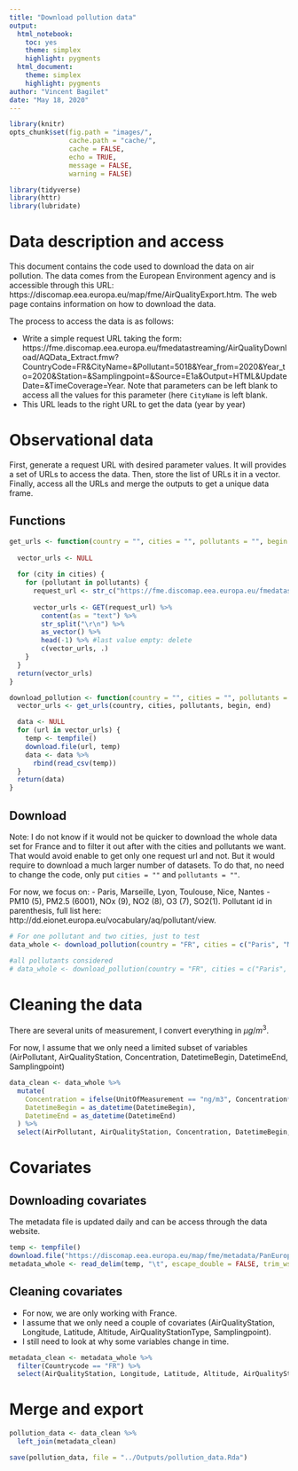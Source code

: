 ```yaml
---
title: "Download pollution data"
output: 
  html_notebook: 
    toc: yes
    theme: simplex
    highlight: pygments
  html_document:
    theme: simplex
    highlight: pygments
author: "Vincent Bagilet"
date: "May 18, 2020"
---
```


```r
library(knitr)
opts_chunk$set(fig.path = "images/",
               cache.path = "cache/",
               cache = FALSE,
               echo = TRUE,
               message = FALSE,
               warning = FALSE)  
```  

```r
library(tidyverse)
library(httr)
library(lubridate)
```

# Data description and access

This document contains the code used to download the data on air pollution. The data comes from the European Environment agency and is accessible through this URL: https://discomap.eea.europa.eu/map/fme/AirQualityExport.htm. The web page contains information on how to download the data. 

The process to access the data is as follows:

- Write a simple request URL taking the form: https://fme.discomap.eea.europa.eu/fmedatastreaming/AirQualityDownload/AQData_Extract.fmw?CountryCode=FR&CityName=&Pollutant=5018&Year_from=2020&Year_to=2020&Station=&Samplingpoint=&Source=E1a&Output=HTML&UpdateDate=&TimeCoverage=Year. Note that
parameters can be left blank to access all the values for this parameter (here `CityName` is left blank. 
- This URL leads to the right URL to get the data (year by year)

# Observational data

First, generate a request URL with desired parameter values. It will provides a set of URLs to access the data. Then, store the list of URLs it in a vector. Finally, access all the URLs and merge the outputs to get a unique data frame.

## Functions

```r
get_urls <- function(country = "", cities = "", pollutants = "", begin = "", end = "") {
 
  vector_urls <- NULL
  
  for (city in cities) {
    for (pollutant in pollutants) {
      request_url <- str_c("https://fme.discomap.eea.europa.eu/fmedatastreaming/AirQualityDownload/AQData_Extract.fmw?CountryCode=",  country, "&CityName=", city, "&Pollutant=", pollutant, "&Year_from=", begin,"&Year_to=", end, "&Station=&Samplingpoint=&Source=All&Output=TEXT&UpdateDate=&TimeCoverage=Year")
      
      vector_urls <- GET(request_url) %>% 
        content(as = "text") %>% 
        str_split("\r\n") %>% 
        as_vector() %>% 
        head(-1) %>% #last value empty: delete
        c(vector_urls, .)
    }
  }
  return(vector_urls)
}

download_pollution <- function(country = "", cities = "", pollutants = "", begin = "", end = "") {
  vector_urls <- get_urls(country, cities, pollutants, begin, end)

  data <- NULL
  for (url in vector_urls) {
    temp <- tempfile()
    download.file(url, temp)
    data <- data %>% 
      rbind(read_csv(temp))
  }
  return(data)
}
```

## Download

Note: I do not know if it would not be quicker to download the whole data set for France and to filter it out after with the cities and pollutants we want. That would avoid enable to get only one request url and not. But it would require to download a much larger number of datasets. To do that, no need to change the code, only put `cities = ""` and `pollutants = ""`.

For now, we focus on:
- Paris, Marseille, Lyon, Toulouse, Nice, Nantes 
- PM10 (5), PM2.5 (6001), NOx (9), NO2 (8), O3 (7), SO2(1). Pollutant id in parenthesis, full list here: http://dd.eionet.europa.eu/vocabulary/aq/pollutant/view.

```r
# For one pollutant and two cities, just to test
data_whole <- download_pollution(country = "FR", cities = c("Paris", "Marseille"), pollutants = c(5018), begin = 2013, end = 2020)

#all pollutants considered
# data_whole <- download_pollution(country = "FR", cities = c("Paris", "Marseille", "Lyon", "Toulouse", "Nice", "Nantes"), pollutants = c(1, 5, 7, 8, 9, 6001), begin = 2013, end = 2020)
```

# Cleaning the data

There are several units of measurement, I convert everything in $\mu g/m^3$.

For now, I assume that we only need a limited subset of variables (AirPollutant, AirQualityStation, Concentration, DatetimeBegin, DatetimeEnd, Samplingpoint)

```r
data_clean <- data_whole %>% 
  mutate(
    Concentration = ifelse(UnitOfMeasurement == "ng/m3", Concentration*1000, Concentration),
    DatetimeBegin = as_datetime(DatetimeBegin),
    DatetimeEnd = as_datetime(DatetimeEnd)
  ) %>% 
  select(AirPollutant, AirQualityStation, Concentration, DatetimeBegin, DatetimeEnd, Samplingpoint)
```


# Covariates

## Downloading covariates

The metadata file is updated daily and can be access through the data website.

```r
temp <- tempfile()
download.file("https://discomap.eea.europa.eu/map/fme/metadata/PanEuropean_metadata.csv", temp)
metadata_whole <- read_delim(temp, "\t", escape_double = FALSE, trim_ws = TRUE)
```

## Cleaning covariates

- For now, we are only working with France. 
- I assume that we only need a couple of covariates (AirQualityStation, Longitude, Latitude, Altitude, AirQualityStationType, Samplingpoint). 
- I still need to look at why some variables change in time.

```r
metadata_clean <- metadata_whole %>% 
  filter(Countrycode == "FR") %>% 
  select(AirQualityStation, Longitude, Latitude, Altitude, AirQualityStationType, Samplingpoint)
```

# Merge and export

```r
pollution_data <- data_clean %>% 
  left_join(metadata_clean)

save(pollution_data, file = "../Outputs/pollution_data.Rda")
```







